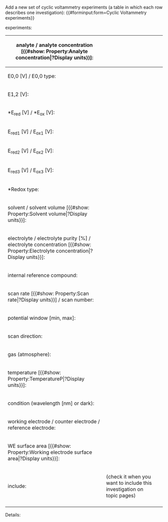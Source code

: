 <noinclude>
Add a new set of cyclic voltammetry experiments (a table in which each row describes one investigation):
{{#forminput:form=Cyclic Voltammetry experiments}}
</noinclude>

<includeonly>
{{{for template|Cyclic Voltammetry experiments}}}
experiments:
{{{field|experiments|holds template}}}
{{{end template}}}

{{{for template|Cyclic Voltammetry|multiple|embed in field=Cyclic Voltammetry experiments[experiments]}}}
{| class="formtable"
! analyte / analyte concentration [{{#show: Property:Analyte concentration|?Display units}}]:
| {{{field|anl|input type=combobox|property=Analyte|values from url=molecule_lookup_analyte}}}
| {{{field|anl conc|input type=regexp|property=Analyte concentration|base type=Number|message=Input a positive number|regexp=/^([0-9]*\.)?[0-9]*(\s+(M|mM|µM)?)?$/}}}
|-
! E0,0 [V] / E0,0 type:
| {{{field|e0|input type=regexp|property=E0|base type=Number|message=Input a positive number|regexp=/^([0-9]*\.)?[0-9]*(\s+(V)?)?$/}}}
| {{{field|e0_type|input type=dropdown|property=E0 type}}}
|-
! E1,2 [V]:
| {{{field|redox potential|input type=redoxinput}}}
|-
! *E<sub>red</sub> [V] / *E<sub>ox</sub> [V]:
| {{{field|e_red_ast|input type=regexp|property=Ered1|base type=Number|message=Input a positive number|regexp=/^([0-9]*\.)?[0-9]*(\s+(V)?)?$/}}}
| {{{field|e_ox_ast|input type=regexp|property=Eox1|base type=Number|message=Input a positive number|regexp=/^([0-9]*\.)?[0-9]*(\s+(V)?)?$/}}}
|-
! E<sub>red1</sub> [V] / E<sub>ox1</sub> [V]:
| {{{field|e_red1|input type=regexp|property=Ered1|base type=Number|message=Input a positive number|regexp=/^([0-9]*\.)?[0-9]*(\s+(V)?)?$/}}}
| {{{field|e_ox1|input type=regexp|property=Eox1|base type=Number|message=Input a positive number|regexp=/^([0-9]*\.)?[0-9]*(\s+(V)?)?$/}}}
|-
! E<sub>red2</sub> [V] / E<sub>ox2</sub> [V]:
| {{{field|e_red2|input type=regexp|property=Ered2|base type=Number|message=Input a positive number|regexp=/^([0-9]*\.)?[0-9]*(\s+(V)?)?$/}}}
| {{{field|e_ox2|input type=regexp|property=Eox2|base type=Number|message=Input a positive number|regexp=/^([0-9]*\.)?[0-9]*(\s+(V)?)?$/}}}
|-
! E<sub>red3</sub> [V] / E<sub>ox3</sub> [V]:
| {{{field|e_red3|input type=regexp|property=Ered3|base type=Number|message=Input a positive number|regexp=/^([0-9]*\.)?[0-9]*(\s+(V)?)?$/}}}
| {{{field|e_ox3|input type=regexp|property=Eox3|base type=Number|message=Input a positive number|regexp=/^([0-9]*\.)?[0-9]*(\s+(V)?)?$/}}}
|-
! *Redox type:
| {{{field|redox_type|input type=dropdown|property=Redox type}}}
|-
! solvent / solvent volume [{{#show: Property:Solvent volume|?Display units}}]:
| {{{field|solv|input type=combobox|property=Solvent A|values from url=molecule_lookup_solvent}}}
| {{{field|solv vol|input type=regexp|property=Solvent volume|base type=Number|message=Input a positive number|regexp=/^([0-9]*\.)?[0-9]*(\s+(ml|l)?)?$/}}}
|-
! electrolyte / electrolyte purity [%] / electrolyte concentration [{{#show: Property:Electrolyte concentration|?Display units}}]:
| {{{field|electrolyte|property=Electrolyte|input type=combobox|values from url=molecule_lookup_electrolyte}}}
| {{{field|electrolyte purity|property=Electrolyte purity|input type=regexp|regexp=/^([0-9]*\.)?[0-9]*(\s+(%)?)?$/}}}
| {{{field|el conc|input type=regexp|property=Electrolyte concentration|base type=Number|message=Input a positive number|regexp=/^([0-9]*\.)?[0-9]*(\s+(M|mM|µM)?)?$/}}}
|-
! internal reference compound:
| {{{field|int ref comp|property=Internal reference compound|input type=combobox|values from url=molecule_lookup_irc}}}
|-
! scan rate [{{#show: Property:Scan rate|?Display units}}] / scan number:
| {{{field|scan rate|input type=regexp|property=Scan rate|base type=Number|message=Input a positive number|regexp=/^([0-9]*\.)?[0-9]*(\s+(mV\/s)?)?$/}}}
| {{{field|scan number|input type=regexp|property=Scan number|base type=Number|message=Input a positive integer|regexp=/^[0-9]*$/}}}
|-
! potential window [min, max]:
| {{{field|potential window|property=Potential window|input type=regexp|regexp=/^[0-9](\.[0-9]+)?\s*,\s*[0-9](\.[0-9]+)?|$/|message=Input 2 numbers (comma-separated)}}}
|-
! scan direction:
| {{{field|scan dir|property=Scan direction|input type=dropdown}}}
|-
! gas (atmosphere):
| {{{field|gas|property=Gas|input type=combobox}}}
|-
! temperature [{{#show: Property:TemperatureP|?Display units}}]:
| {{{field|temp|input type=regexp|property=TemperatureP|base type=Number|message=Input a positive number|regexp=/^([0-9]*\.)?[0-9]*(\s+(°C)?)?$/}}}
|-
! condition (wavelength [nm] or dark):
| {{{field|cond|property=Condition|input type=string}}}
|-
! working electrode / counter electrode / reference electrode:
| {{{field|WE|property=Working electrode|input type=dropdown}}}
| {{{field|CE|property=Counter electrode|input type=dropdown}}}
| {{{field|RE|property=Reference electrode|input type=dropdown}}}
|-
! WE surface area [{{#show: Property:Working electrode surface area|?Display units}}]:
| {{{field|WE area|property=Working electrode surface area|input type=regexp|base type=Number|message=Input a positive number|regexp=/^([0-9]*\.)?[0-9]*(\s+(mm²)?)?$/}}}
|-
! include:
| {{{field|include|input type=checkbox|property=Include}}} (check it when you want to include this investigation on topic pages)
|-
|}
;Details:
{{{field|details|input type=textarea|property=Details|message=Arbitrary extra information}}}
{{{end template}}}

{{{standard input|save}}} {{{standard input|preview}}} {{{standard input|changes}}} {{{standard input|cancel}}}
</includeonly>